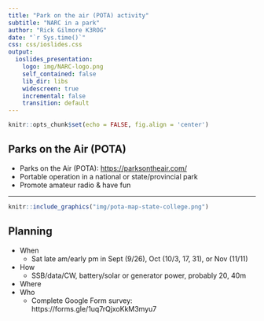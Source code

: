```yaml
---
title: "Park on the air (POTA) activity"
subtitle: "NARC in a park"
author: "Rick Gilmore K3ROG"
date: "`r Sys.time()`"
css: css/ioslides.css
output:
  ioslides_presentation:
    logo: img/NARC-logo.png
    self_contained: false
    lib_dir: libs
    widescreen: true
    incremental: false
    transition: default
---
```


```r
knitr::opts_chunk$set(echo = FALSE, fig.align = 'center')
```

## Parks on the Air (POTA)

- Parks on the Air (POTA): <https://parksontheair.com/>
- Portable operation in a national or state/provincial park
- Promote amateur radio & have fun

---

```r
knitr::include_graphics("img/pota-map-state-college.png")
```

## Planning

- When
  - Sat late am/early pm in Sept (9/26), Oct (10/3, 17, 31), or Nov (11/11)
- How
  - SSB/data/CW, battery/solar or generator power, probably 20, 40m
- Where
- Who
  - Complete Google Form survey: https://forms.gle/1uq7rQjxoKkM3myu7
